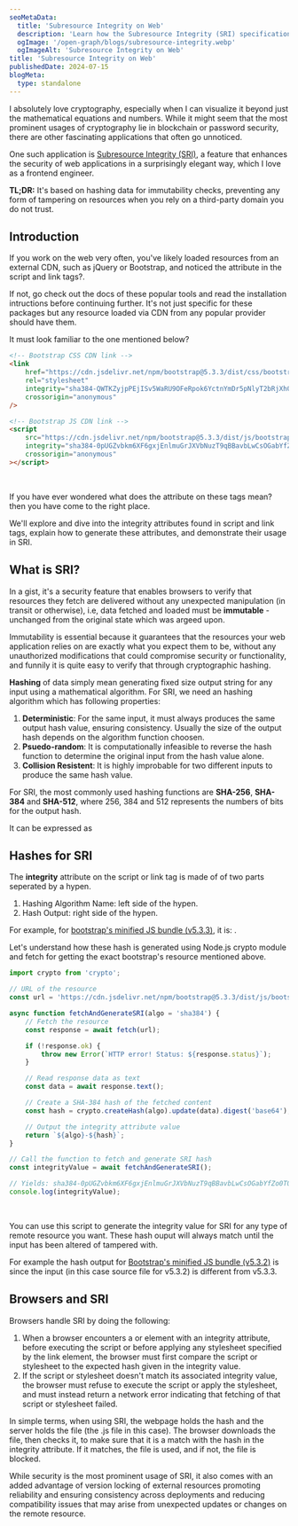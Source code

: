 ```yaml
---
seoMetaData:
  title: 'Subresource Integrity on Web'
  description: 'Learn how the Subresource Integrity (SRI) specification allows web developers to ensure the resources loaded from third-party server are secure.'
  ogImage: '/open-graph/blogs/subresource-integrity.webp'
  ogImageAlt: 'Subresource Integrity on Web'
title: 'Subresource Integrity on Web'
publishedDate: 2024-07-15
blogMeta:
  type: standalone
---
```


I absolutely love cryptography, especially when I can visualize it beyond just the mathematical equations and numbers. While it might seem that the most prominent usages of cryptography lie in blockchain or password security, there are other fascinating applications that often go unnoticed.

One such application is [Subresource Integrity (SRI)](https://developer.mozilla.org/en-US/docs/Web/Security/Subresource_Integrity 'Learn more about SRI from MDN'), a feature that enhances the security of web applications in a surprisingly elegant way, which I love as a frontend engineer.

**TL;DR:** It's based on hashing data for immutability checks, preventing any form of tampering on resources when you rely on a third-party domain you do not trust.

## Introduction

If you work on the web very often, you've likely loaded resources from an external CDN, such as jQuery or Bootstrap, and noticed the <InlineCode code="integrity"/> attribute in the script and link tags?.

If not, go check out the docs of these popular tools and read the installation intructions before continuing further. It's not just specific for these packages but any resource loaded via CDN from any popular provider should have them.

It must look familiar to the one mentioned below?

```html title="index.html" mark="integrity"
<!-- Bootstrap CSS CDN link -->
<link
	href="https://cdn.jsdelivr.net/npm/bootstrap@5.3.3/dist/css/bootstrap.min.css"
	rel="stylesheet"
	integrity="sha384-QWTKZyjpPEjISv5WaRU9OFeRpok6YctnYmDr5pNlyT2bRjXh0JMhjY6hW+ALEwIH"
	crossorigin="anonymous"
/>

<!-- Bootstrap JS CDN link -->
<script
	src="https://cdn.jsdelivr.net/npm/bootstrap@5.3.3/dist/js/bootstrap.min.js"
	integrity="sha384-0pUGZvbkm6XF6gxjEnlmuGrJXVbNuzT9qBBavbLwCsOGabYfZo0T0to5eqruptLy"
	crossorigin="anonymous"
></script>
```

<br />

If you have ever wondered what does the <InlineCode code="integrity"/> attribute on these tags mean? then you have come to the right place.

We'll explore and dive into the integrity attributes found in script and link tags, explain how to generate these attributes, and demonstrate their usage in SRI.

## What is SRI?

In a gist, it's a security feature that enables browsers to verify that resources they fetch are delivered without any unexpected manipulation (in transit or otherwise), i.e, data fetched and loaded must be **immutable** - unchanged from the original state which was argeed upon.

Immutability is essential because it guarantees that the resources your web application relies on are exactly what you expect them to be, without any unauthorized modifications that could compromise security or functionality, and funnily it is quite easy to verify that through cryptographic hashing.

**Hashing** of data simply mean generating fixed size output string for any input using a mathematical algorithm. For SRI, we need an hashing algorithm which has following properties:

1. **Deterministic**: For the same input, it must always produces the same output hash value, ensuring consistency. Usually the size of the output hash depends on the algorithm function choosen.
2. **Psuedo-random**: It is computationally infeasible to reverse the hash function to determine the original input from the hash value alone.
3. **Collision Resistent**: It is highly improbable for two different inputs to produce the same hash value.

For SRI, the most commonly used hashing functions are **SHA-256**, **SHA-384** and **SHA-512**, where 256, 384 and 512 represents the numbers of bits for the output hash.

It can be expressed as <InlineCode code="outputHash = hashFn(input);"/>

## Hashes for SRI

The **integrity** attribute on the script or link tag is made of of two parts seperated by a hypen.

1. Hashing Algorithm Name: left side of the hypen.
2. Hash Output: right side of the hypen.

For example, for [bootstrap's minified JS bundle (v5.3.3)](https://cdn.jsdelivr.net/npm/bootstrap@5.3.3/dist/js/bootstrap.min.js 'JSDelivr CDN link for bootstraps js minified bundle v5.3.3'), it is: <InlineCode code="sha384-0pUGZvbkm6XF6gxjEnlmuGrJXVbNuzT9qBBavbLwCsOGabYfZo0T0to5eqruptLy"/>.

Let's understand how these hash is generated using Node.js crypto module and fetch for getting the exact bootstrap's resource mentioned above.

```js title="sri-hashing.js"
import crypto from 'crypto';

// URL of the resource
const url = 'https://cdn.jsdelivr.net/npm/bootstrap@5.3.3/dist/js/bootstrap.min.js';

async function fetchAndGenerateSRI(algo = 'sha384') {
	// Fetch the resource
	const response = await fetch(url);

	if (!response.ok) {
		throw new Error(`HTTP error! Status: ${response.status}`);
	}

	// Read response data as text
	const data = await response.text();

	// Create a SHA-384 hash of the fetched content
	const hash = crypto.createHash(algo).update(data).digest('base64');

	// Output the integrity attribute value
	return `${algo}-${hash}`;
}

// Call the function to fetch and generate SRI hash
const integrityValue = await fetchAndGenerateSRI();

// Yields: sha384-0pUGZvbkm6XF6gxjEnlmuGrJXVbNuzT9qBBavbLwCsOGabYfZo0T0to5eqruptLy
console.log(integrityValue);
```

<br />

You can use this script to generate the integrity value for SRI for any type of remote resource you want. These hash ouput will always match until the input has been altered of tampered with.

For example the hash output for [Bootstrap's minified JS bundle (v5.3.2)](https://cdn.jsdelivr.net/npm/bootstrap@5.3.2/dist/js/bootstrap.min.js 'JSDelivr CDN link for bootstraps js minified bundle v5.3.2') is <InlineCode code="sha384-BBtl+eGJRgqQAUMxJ7pMwbEyER4l1g+O15P+16Ep7Q9Q+zqX6gSbd85u4mG4QzX+"/> since the input (in this case source file for v5.3.2) is different from v5.3.3.

## Browsers and SRI

Browsers handle SRI by doing the following:

1. When a browser encounters a <InlineCode code="<script/>"/> or <InlineCode code="<link/>"/> element with an integrity attribute, before executing the script or before applying any stylesheet specified by the link element, the browser must first compare the script or stylesheet to the expected hash given in the integrity value.
2. If the script or stylesheet doesn't match its associated integrity value, the browser must refuse to execute the script or apply the stylesheet, and must instead return a network error indicating that fetching of that script or stylesheet failed.

In simple terms, when using SRI, the webpage holds the hash and the server holds the file (the .js file in this case). The browser downloads the file, then checks it, to make sure that it is a match with the hash in the integrity attribute. If it matches, the file is used, and if not, the file is blocked.

While security is the most prominent usage of SRI, it also comes with an added advantage of version locking of external resources promoting reliability and ensuring consistency across deployments and reducing compatibility issues that may arise from unexpected updates or changes on the remote resource.
